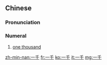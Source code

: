 ==Chinese==
{{zh-forms}}

===Pronunciation===
{{zh-pron
|m=一qiān
|c=jat1 cin1
|cat=num
}}

===Numeral===
{{zh-num}}

# [[one thousand]]

[[zh-min-nan:一千]]
[[fr:一千]]
[[ko:一千]]
[[it:一千]]
[[mg:一千]]